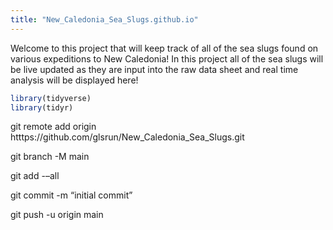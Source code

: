 ```yaml
---
title: "New_Caledonia_Sea_Slugs.github.io"
---
```


Welcome to this project that will keep track of all of the sea slugs found on various expeditions to New Caledonia! In this project all of the sea slugs will be live updated as they are input into the raw data sheet and real time analysis will be displayed here!

```r
library(tidyverse)
library(tidyr)
```

git remote add origin htttps://github.com/glsrun/New_Caledonia_Sea_Slugs.git

git branch -M main

git add -–all

git commit -m "initial commit"

git push -u origin main
